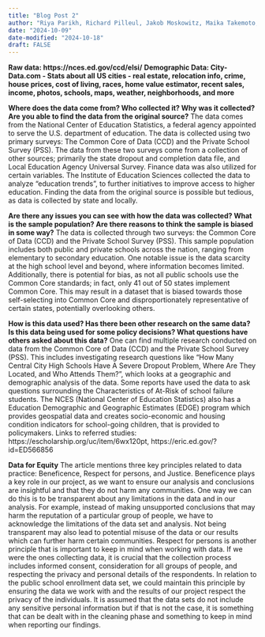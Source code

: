 ```yaml
---
title: "Blog Post 2"
author: "Riya Parikh, Richard Pilleul, Jakob Moskowitz, Maika Takemoto, Ria Sonalker."
date: "2024-10-09"
date-modified: "2024-10-18"
draft: FALSE
---
```

**Raw data: https://nces.ed.gov/ccd/elsi/**
**Demographic Data: City-Data.com - Stats about all US cities - real estate, relocation info, crime, house prices, cost of living, races, home value estimator, recent sales, income, photos, schools, maps, weather, neighborhoods, and more**

**Where does the data come from? Who collected it? Why was it collected? Are you able to find the data from the original source?**
The data comes from the National Center of Education Statistics, a federal agency appointed to serve the U.S. department of education. The data is collected using two primary surveys: The Common Core of Data (CCD) and the Private School Survey (PSS). The data from these two surveys come from a collection of other sources; primarily the state dropout and completion data file, and Local Education Agency Universal Survey. Finance data was also utilized for certain variables. The Institute of Education Sciences collected the data to analyze “education trends”, to further initiatives to improve access to higher education. Finding the data from the original source is possible but tedious, as data is collected by state and locally. 

**Are there any issues you can see with how the data was collected? What is the sample population? Are there reasons to think the sample is biased in some way?**
The data is collected through two surveys: the Common Core of Data (CCD) and the Private School Survey (PSS). This sample population includes both public and private schools across the nation, ranging from elementary to secondary education. One notable issue is the data scarcity at the high school level and beyond, where information becomes limited. Additionally, there is potential for bias, as not all public schools use the Common Core standards; in fact, only 41 out of 50 states implement Common Core. This may result in a dataset that is biased towards those self-selecting into Common Core and disproportionately representative of certain states, potentially overlooking others. 

**How is this data used? Has there been other research on the same data? Is this data being used for some policy decisions? What questions have others asked about this data?**
One can find multiple research conducted on data from the Common Core of Data (CCD) and the Private School Survey (PSS). This includes investigating research questions like “How Many Central City High Schools Have A Severe Dropout Problem, Where Are They Located, and Who Attends Them?”, which looks at a geographic and demographic analysis of the data. Some reports have used the data to ask questions surrounding the Characteristics of At-Risk of school failure students. The NCES (National Center of Education Statistics) also has a Education Demographic and Geographic Estimates (EDGE) program which provides geospatial data and creates socio-economic and housing condition indicators for school-going children, that is provided to policymakers.
Links to referred studies: https://escholarship.org/uc/item/6wx120pt, https://eric.ed.gov/?id=ED566856 


**Data for Equity**
The article mentions three key principles related to data practice: Beneficence, Respect for persons, and Justice. Beneficence plays a key role in our project, as we want to ensure our analysis and conclusions are insightful and that they do not harm any communities. One way we can do this is to be transparent about any limitations in the data and in our analysis. For example, instead of making unsupported conclusions that may harm the reputation of a particular group of people, we have to acknowledge the limitations of the data set and analysis. Not being transparent may also lead to potential misuse of the data or our results which can further harm certain communities. Respect for persons is another principle that is important to keep in mind when working with data. If we were the ones collecting data, it is crucial that the collection process includes informed consent, consideration for all groups of people, and respecting the privacy and personal details of the respondents. In relation to the public school enrollment data set, we could maintain this principle by ensuring the data we work with and the results of our project respect the privacy of the individuals. It is assumed that the data sets do not include any sensitive personal information but if that is not the case, it is something that can be dealt with in the cleaning phase and something to keep in mind when reporting our findings.  
